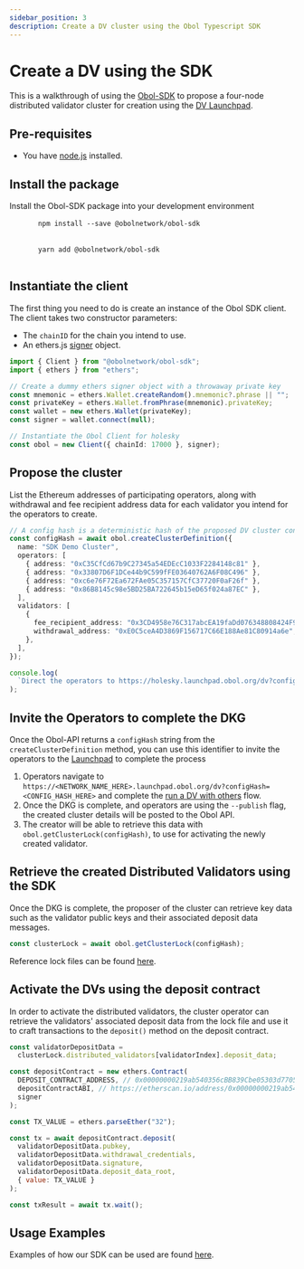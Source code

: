 ```yaml
---
sidebar_position: 3
description: Create a DV cluster using the Obol Typescript SDK
---
```



# Create a DV using the SDK

This is a walkthrough of using the [Obol-SDK](https://www.npmjs.com/package/@obolnetwork/obol-sdk) to propose a four-node distributed validator cluster for creation using the [DV Launchpad](../dvl/intro.md).

## Pre-requisites

- You have [node.js](https://nodejs.org/en) installed.

## Install the package

Install the Obol-SDK package into your development environment

<Tabs groupId="install-sdk">
  <TabItem value="npm" label="NPM" default>
    <pre>
      <code>npm install --save @obolnetwork/obol-sdk</code>
    </pre>
  </TabItem>
  <TabItem value="yarn" label="Yarn">
    <pre>
      <code>yarn add @obolnetwork/obol-sdk</code>
    </pre>
  </TabItem>
</Tabs>

## Instantiate the client

The first thing you need to do is create an instance of the Obol SDK client. The client takes two constructor parameters:

- The `chainID` for the chain you intend to use.
- An ethers.js [signer](https://docs.ethers.org/v6/api/providers/#Signer-signTypedData) object.

```ts
import { Client } from "@obolnetwork/obol-sdk";
import { ethers } from "ethers";

// Create a dummy ethers signer object with a throwaway private key
const mnemonic = ethers.Wallet.createRandom().mnemonic?.phrase || "";
const privateKey = ethers.Wallet.fromPhrase(mnemonic).privateKey;
const wallet = new ethers.Wallet(privateKey);
const signer = wallet.connect(null);

// Instantiate the Obol Client for holesky
const obol = new Client({ chainId: 17000 }, signer);
```

## Propose the cluster

List the Ethereum addresses of participating operators, along with withdrawal and fee recipient address data for each validator you intend for the operators to create.

```ts
// A config hash is a deterministic hash of the proposed DV cluster configuration
const configHash = await obol.createClusterDefinition({
  name: "SDK Demo Cluster",
  operators: [
    { address: "0xC35CfCd67b9C27345a54EDEcC1033F2284148c81" },
    { address: "0x33807D6F1DCe44b9C599fFE03640762A6F08C496" },
    { address: "0xc6e76F72Ea672FAe05C357157CfC37720F0aF26f" },
    { address: "0x86B8145c98e5BD25BA722645b15eD65f024a87EC" },
  ],
  validators: [
    {
      fee_recipient_address: "0x3CD4958e76C317abcEA19faDd076348808424F99",
      withdrawal_address: "0xE0C5ceA4D3869F156717C66E188Ae81C80914a6e",
    },
  ],
});

console.log(
  `Direct the operators to https://holesky.launchpad.obol.org/dv?configHash=${configHash} to complete the key generation process`
);
```

## Invite the Operators to complete the DKG

Once the Obol-API returns a `configHash` string from the `createClusterDefinition` method, you can use this identifier to invite the operators to the [Launchpad](../dvl/intro.md) to complete the process

1. Operators navigate to `https://<NETWORK_NAME_HERE>.launchpad.obol.org/dv?configHash=<CONFIG_HASH_HERE>` and complete the [run a DV with others](../start/quickstart_group.mdx) flow.
1. Once the DKG is complete, and operators are using the `--publish` flag, the created cluster details will be posted to the Obol API.
1. The creator will be able to retrieve this data with `obol.getClusterLock(configHash)`, to use for activating the newly created validator.

## Retrieve the created Distributed Validators using the SDK

Once the DKG is complete, the proposer of the cluster can retrieve key data such as the validator public keys and their associated deposit data messages.

```js
const clusterLock = await obol.getClusterLock(configHash);
```

Reference lock files can be found [here](https://github.com/ObolNetwork/charon/tree/main/cluster/testdata).

## Activate the DVs using the deposit contract

In order to activate the distributed validators, the cluster operator can retrieve the validators' associated deposit data from the lock file and use it to craft transactions to the `deposit()` method on the deposit contract.

```js
const validatorDepositData =
  clusterLock.distributed_validators[validatorIndex].deposit_data;

const depositContract = new ethers.Contract(
  DEPOSIT_CONTRACT_ADDRESS, // 0x00000000219ab540356cBB839Cbe05303d7705Fa for Mainnet, 0xff50ed3d0ec03aC01D4C79aAd74928BFF48a7b2b for Goerli
  depositContractABI, // https://etherscan.io/address/0x00000000219ab540356cBB839Cbe05303d7705Fa#code for Mainnet, and replace the address for Goerli
  signer
);

const TX_VALUE = ethers.parseEther("32");

const tx = await depositContract.deposit(
  validatorDepositData.pubkey,
  validatorDepositData.withdrawal_credentials,
  validatorDepositData.signature,
  validatorDepositData.deposit_data_root,
  { value: TX_VALUE }
);

const txResult = await tx.wait();
```

## Usage Examples

Examples of how our SDK can be used are found [here](https://github.com/ObolNetwork/obol-sdk-examples).
